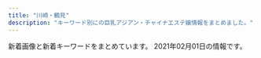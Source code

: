 ```yaml
---
title: "川崎・鶴見"
description: "キーワード別にの巨乳アジアン・チャイナエステ嬢情報をまとめました。"
---
```


新着画像と新着キーワードをまとめています。
2021年02月01日の情報です。

<DmmAffiliateIns />
<KeywordTable
  shops={
    [
    {
        "name": "\u6843\u6e90\u90f7",
        "station": "JR\u5ddd\u5d0e\u99c5\u6771\u53e3",
        "keywords": {},
        "url": "http://www.iyasi-massage.com/",
        "img_links": [
            "http://www.iyasi-massage.com/images/staff_one/staff_one_top.jpg",
            "http://www.iyasi-massage.com/images/staff/sta_07.jpg",
            "http://www.iyasi-massage.com/images/home/index_tel.jpg",
            "http://www.iyasi-massage.com/images/staff/sta_03.jpg",
            "http://www.iyasi-massage.com/images/top/top_08.png",
            "http://www.iyasi-massage.com/images/gallery/gallery_401.jpg",
            "http://www.iyasi-massage.com/images/system/syatem_303.jpg",
            "http://www.iyasi-massage.com/images/staff_one/staff_one_07.png",
            "http://www.iyasi-massage.com/images/staff_image/staff_d01.jpg",
            "http://www.iyasi-massage.com/images/system/syatem_302.jpg",
            "http://www.iyasi-massage.com/images/top/top_01.jpg",
            "http://www.iyasi-massage.com/images/home/QR.png",
            "http://www.iyasi-massage.com/images/gallery/gallery_101.jpg",
            "http://www.iyasi-massage.com/images/staff/sta_04.jpg",
            "http://www.iyasi-massage.com/images/home/top_qp.jpg",
            "http://www.iyasi-massage.com/images/staff/sta_0z8.jpg",
            "http://www.iyasi-massage.com/images/home/index_04.jpg",
            "http://www.iyasi-massage.com/images/staff_image/staff_d06.jpg",
            "http://www.iyasi-massage.com/images/gallery/gallery_104.jpg",
            "http://www.iyasi-massage.com/images/staff/sta_021.jpg",
            "http://www.iyasi-massage.com/images/gallery/gallery_01.jpg",
            "http://www.iyasi-massage.com/images/staff/sta_023.jpg",
            "http://www.iyasi-massage.com/images/gallery/gallery_103.jpg",
            "http://www.iyasi-massage.com/images/top/top_02.jpg",
            "http://www.iyasi-massage.com/images/staff/sta_0z6.jpg",
            "http://www.iyasi-massage.com/images/staff/sta_0z12.jpg",
            "http://www.iyasi-massage.com/images/staff_image/staff_d05.jpg",
            "http://www.iyasi-massage.com/images/home/index_page_top.jpg",
            "http://www.iyasi-massage.com/images/staff/staff_top.jpg",
            "http://www.iyasi-massage.com/images/staff_image/staff_d02.jpg",
            "http://www.iyasi-massage.com/images/staff_one/staff_one_01.jpg",
            "http://www.iyasi-massage.com/images/staff_image/staff_d03.jpg",
            "http://www.iyasi-massage.com/images/staff/sta_0z2.jpg",
            "http://www.iyasi-massage.com/images/staff/sta_0z9.jpg",
            "http://www.iyasi-massage.com/images/staff_one/staff_one_03.jpg",
            "http://www.iyasi-massage.com/images/staff_one/staff_one_08.png",
            "http://www.iyasi-massage.com/images/staff/sta_010.jpg",
            "http://www.iyasi-massage.com/images/staff/sta_08.jpg",
            "http://www.iyasi-massage.com/images/gallery/gallery_102.jpg",
            "http://www.iyasi-massage.com/images/staff/sta_0z10.jpg",
            "http://www.iyasi-massage.com/images/gallery/gallery_top.jpg",
            "http://www.iyasi-massage.com/images/top/top_06.jpg",
            "http://www.iyasi-massage.com/images/gallery/gallery_403.jpg",
            "http://www.iyasi-massage.com/images/staff/sta_01.jpg",
            "http://www.iyasi-massage.com/images/system/syatem_301.jpg",
            "http://www.iyasi-massage.com/images/staff_image/staff_d04.jpg",
            "http://www.iyasi-massage.com/images/gallery/gallery_404.jpg",
            "http://www.iyasi-massage.com/images/top/top_05.jpg",
            "http://www.iyasi-massage.com/images/staff_one/staff_one_05.jpg",
            "http://www.iyasi-massage.com/images/staff_one/staff_one_02.jpg",
            "http://www.iyasi-massage.com/images/staff_one/staff_one_04.jpg",
            "http://www.iyasi-massage.com/images/top/top_03.jpg",
            "http://www.iyasi-massage.com/images/home/index_qup.jpg",
            "http://www.iyasi-massage.com/images/top/top_04.jpg",
            "http://www.iyasi-massage.com/images/gallery/gallery_402.jpg",
            "http://www.iyasi-massage.com/images/staff/sta_06.jpg",
            "http://www.iyasi-massage.com/images/home/index_03.jpg"
        ]
    },
    {
        "url": "https://www.pal-spa.com/",
        "keywords": {
            "100": 1,
            "G": 13,
            "\u30bb\u30af\u30b7\u30fc": 8,
            "\u30c0\u30a4\u30ca\u30de\u30a4\u30c8": 1
        },
        "img_links": [
            "https://www.pal-spa.com/img/girl/list/slist24940766e3a46af57756429b6407dea11e.jpg",
            "https://www.pal-spa.com/img/blog/palspa_blog_20191201_yui2.jpg",
            "https://www.pal-spa.com/img/blog/palspa_blog_20191201_aica7.jpg",
            "https://www.pal-spa.com/img/girl/main/smain411179e3d7fbd9c1dd52f6aa2a671ce0bd.jpg",
            "https://www.pal-spa.com/img/blog/palspa_blog_20200113_miyuki4.jpg",
            "https://www.pal-spa.com/img/girl/main/smain211a4782a043e7ca29f58aba8d6552a2d6e.jpg",
            "https://www.pal-spa.com/img/blog/palspa_blog_20191204_erica6.jpg",
            "https://www.pal-spa.com/img/blog/postimage20200805131611.jpg",
            "https://www.pal-spa.com/img/material/massage_siatu2.jpg",
            "https://www.pal-spa.com/img/girl/main/smain339afba4e500f33ea543f800c8238c1f49.jpg",
            "https://www.pal-spa.com/img/girl/list/sface9b20525be57ec14c2cab254b7f38bd4df.jpg",
            "https://www.pal-spa.com/img/blog/palspa_blog_20200113_miyuki1.jpg",
            "https://www.pal-spa.com/img/girl/list/slist29b91c9bcc8e157811f43836e0e81c7a7e.jpg",
            "https://www.pal-spa.com/img/blog/palspa_blog_20191201_kiki1.jpg",
            "https://www.pal-spa.com/img/blog/palspa_blog_20200113_miyuki3.jpg",
            "https://www.pal-spa.com/img/girl/main/smain2934975d1e88a92635112090a18fddfe496.jpg",
            "https://www.pal-spa.com/img/girl/main/smain213a4782a043e7ca29f58aba8d6552a2d6e.jpg",
            "https://www.pal-spa.com/img/blog/palspa_blog_20191201_aica5.jpg",
            "https://www.pal-spa.com/img/girl/main/smain313cf1a94bbeb47fd61d9c8a0ac5715f220.jpg",
            "https://www.pal-spa.com/img/blog/palspa_blog_20200113_miyuki7.jpg",
            "https://www.pal-spa.com/img/blog/palspa_blog_20210120_haruka3.jpg",
            "https://www.pal-spa.com/img/blog/palspa_blog_20191204_izumi2.jpg",
            "https://www.pal-spa.com/img/girl/main/smain341fb1e5b054a6796aafb6d24f36ac90950.jpg",
            "https://www.pal-spa.com/img/girl/list/slist34fb1e5b054a6796aafb6d24f36ac90950.jpg",
            "https://www.pal-spa.com/img/girl/list/slist2803b6e28547718e5f6d36e0d1c631fbcd.jpg",
            "https://www.pal-spa.com/img/girl/pickup/pickup20200822150116.jpg",
            "https://www.pal-spa.com/img/girl/main/smain284aa054b0383cc218664f07c55c4e1d3f0.jpg",
            "https://www.pal-spa.com/img/girl/list/sface41179e3d7fbd9c1dd52f6aa2a671ce0bd.jpg",
            "https://www.pal-spa.com/img/girl/main/smain215a4782a043e7ca29f58aba8d6552a2d6e.jpg",
            "https://www.pal-spa.com/img/blog/palspa_blog_20200803_ai5.jpg",
            "https://www.pal-spa.com/img/material/massage_siatu1.jpg",
            "https://www.pal-spa.com/img/girl/pickup/pickup20200104064211.jpg",
            "https://www.pal-spa.com/img/blog/postimage20210128110639.jpg",
            "https://www.pal-spa.com/img/blog/palspa_blog_20210120_haruka4.jpg",
            "https://www.pal-spa.com/img/girl/list/sface32552450a07c5e6fcf616569ce56276f28.jpg",
            "https://www.pal-spa.com/img/girl/main/smain821caefc8aa890323cc659f5abf9da1937.jpg",
            "https://www.pal-spa.com/img/blog/eyecatch_20200803.jpg",
            "https://www.pal-spa.com/img/material/image_auth.png",
            "https://www.pal-spa.com/img/blog/palspa_blog_20191201_yui4.jpg",
            "https://www.pal-spa.com/img/girl/main/smain321552450a07c5e6fcf616569ce56276f28.jpg",
            "https://www.pal-spa.com/img/blog/palspa_blog_20191201_yui6.jpg",
            "https://www.pal-spa.com/img/blog/palspa_blog_20191201_aica4.jpg",
            "https://www.pal-spa.com/img/girl/main/smain32244cc176e6519c5cfcaa30cdb6b3d4ae6.jpg",
            "https://www.pal-spa.com/img/girl/main/smain295c66d8a8ea77ad563b7a5d4d245be38c5.jpg",
            "https://www.pal-spa.com/img/girl/list/slist3aa1148d56856a2cfde4a3dfdd8d1c5ed.jpg",
            "https://www.pal-spa.com/img/blog/postimage20191201162035.jpg",
            "https://www.pal-spa.com/img/girl/main/smain32444cc176e6519c5cfcaa30cdb6b3d4ae6.jpg",
            "https://www.pal-spa.com/img/girl/list/sface3c2ba25b14b61f54befa1ec672e487350.jpg",
            "https://www.pal-spa.com/img/girl/main/smain92489e4bc2f68cb6c1df5f2c0780e53ef2.jpg",
            "https://www.pal-spa.com/img/blog/palspa_blog_20210120_haruka1.jpg",
            "https://www.pal-spa.com/img/girl/list/slist21c8c7f499c3f4da854e401c53978a3677.jpg",
            "https://www.pal-spa.com/img/girl/list/swest81caefc8aa890323cc659f5abf9da1937.jpg",
            "https://www.pal-spa.com/img/blog/palspa_blog_20191201_aica6.jpg",
            "https://www.pal-spa.com/img/girl/list/sface2815022380c60cdc7043c4ec074cee02f5.jpg",
            "https://www.pal-spa.com/img/blog/palspa_blog_20191204_izumi6.jpg",
            "https://www.pal-spa.com/img/girl/list/slist256b08026e0fe59c124751f4ba2dce9484.jpg",
            "https://www.pal-spa.com/img/blog/palspa_blog_20191204_erica4.jpg",
            "https://www.pal-spa.com/img/girl/list/swest34fb1e5b054a6796aafb6d24f36ac90950.jpg",
            "https://www.pal-spa.com/img/girl/main/smain255b45d339d6509c6b7779e499e2a9b6ba6.jpg",
            "https://www.pal-spa.com/img/girl/main/smain241254584407bed049e349a41c5443a4345.jpg",
            "https://www.pal-spa.com/img/blog/palspa_blog_20200316_aya6.jpg",
            "https://www.pal-spa.com/img/girl/main/smain29126f46703ae5614cc6531d2d744ef64cb.jpg",
            "https://www.pal-spa.com/img/girl/main/smain3448922ce8484534d2b75a91ab7a300e6de.jpg",
            "https://www.pal-spa.com/img/girl/main/smain283aa054b0383cc218664f07c55c4e1d3f0.jpg",
            "https://www.pal-spa.com/img/girl/main/smain2944975d1e88a92635112090a18fddfe496.jpg",
            "https://www.pal-spa.com/img/blog/palspa_blog_20200113_miyuki8.jpg",
            "https://www.pal-spa.com/img/blog/palspa_blog_20200803_ai9.jpg",
            "https://www.pal-spa.com/img/blog/palspa_blog_20200316_aya3.jpg",
            "https://www.pal-spa.com/img/girl/pickup/pickup20200822001327.jpg",
            "https://www.pal-spa.com/img/blog/palspa_blog_20191204_erica1.jpg",
            "https://www.pal-spa.com/img/blog/palspa_blog_20191204_izumi3.jpg",
            "https://www.pal-spa.com/img/blog/palspa_blog_20200316_aya8.jpg",
            "https://www.pal-spa.com/img/blog/postimage20191201161433.jpg",
            "https://www.pal-spa.com/img/girl/main/smain2322be10adc295a0fc3adfdb5b77838c4a7.jpg",
            "https://www.pal-spa.com/img/blog/palspa_blog_20191201_kiki7.jpg",
            "https://www.pal-spa.com/img/blog/palspa_blog_20191201_yui7.jpg",
            "https://www.pal-spa.com/img/girl/list/swest41179e3d7fbd9c1dd52f6aa2a671ce0bd.jpg",
            "https://www.pal-spa.com/img/girl/main/smain212a4782a043e7ca29f58aba8d6552a2d6e.jpg",
            "https://www.pal-spa.com/img/blog/postimage20191201160850.jpg",
            "https://www.pal-spa.com/img/blog/palspa_blog_20191201_kiki4.jpg",
            "https://www.pal-spa.com/img/blog/palspa_blog_20200113_miyuki6.jpg",
            "https://www.pal-spa.com/img/girl/main/smain31aa1148d56856a2cfde4a3dfdd8d1c5ed.jpg",
            "https://www.pal-spa.com/img/girl/main/smain349afba4e500f33ea543f800c8238c1f49.jpg",
            "https://www.pal-spa.com/img/girl/main/smain3458922ce8484534d2b75a91ab7a300e6de.jpg",
            "https://www.pal-spa.com/img/blog/palspa_blog_20200316_aya4.jpg",
            "https://www.pal-spa.com/img/blog/postimage20190823184018.jpg",
            "https://www.pal-spa.com/img/girl/main/smain831caefc8aa890323cc659f5abf9da1937.jpg",
            "https://www.pal-spa.com/img/girl/pickup/pickup20210120104719.jpg",
            "https://www.pal-spa.com/img/blog/palspa_blog_20200803_ai7.jpg",
            "https://www.pal-spa.com/img/girl/main/smain242efb09e433a238cc9c94272805945bf96.jpg",
            "https://www.pal-spa.com/img/blog/palspa_blog_20191201_yui3.jpg",
            "https://www.pal-spa.com/img/girl/main/smain94ef1bf25458f90407a4281129029fee02.jpg",
            "https://www.pal-spa.com/img/blog/palspa_blog_20191201_yui5.jpg",
            "https://www.pal-spa.com/img/blog/palspa_blog_20191201_kiki5.jpg",
            "https://www.pal-spa.com/img/girl/main/smain28209dcea86d45d39c34084233d3f05abd3.jpg",
            "https://www.pal-spa.com/img/blog/palspa_blog_20191201_kiki2.jpg",
            "https://www.pal-spa.com/img/girl/main/smain424a6d03832c91a865b6562a3dc842e51a.jpg",
            "https://www.pal-spa.com/img/blog/palspa_blog_20200316_aya11.jpg",
            "https://www.pal-spa.com/img/girl/main/smain34264ec295988800531cb0f78cdcfbcb9cf.jpg",
            "https://www.pal-spa.com/img/girl/main/smain2332be10adc295a0fc3adfdb5b77838c4a7.jpg",
            "https://www.pal-spa.com/img/girl/main/smain281fd9bc58195da2c4f8c318534044e362e.jpg",
            "https://www.pal-spa.com/img/blog/postimage20200112225143.jpg",
            "https://www.pal-spa.com/img/girl/list/sface31f19f00dae05be97f6dce6cb5dbe8eec8.jpg",
            "https://www.pal-spa.com/img/blog/postimage20191205024522.jpg",
            "https://www.pal-spa.com/img/girl/list/slist82771fec40d02127b42e7e4941a97d5e8.jpg",
            "https://www.pal-spa.com/img/blog/palspa_blog_20200803_ai8.jpg",
            "https://www.pal-spa.com/img/girl/list/slist2384c844601b0fd2f7aabfe4a5a12163b7.jpg",
            "https://www.pal-spa.com/img/girl/main/smain91489e4bc2f68cb6c1df5f2c0780e53ef2.jpg",
            "https://www.pal-spa.com/img/girl/list/swest31f19f00dae05be97f6dce6cb5dbe8eec8.jpg",
            "https://www.pal-spa.com/img/girl/main/smain2924975d1e88a92635112090a18fddfe496.jpg",
            "https://www.pal-spa.com/img/camp/camp_20210201.jpg",
            "https://www.pal-spa.com/img/camp/camp_20210101min75.jpg",
            "https://www.pal-spa.com/img/girl/main/smain311813891f0a4f13a5dcec2552f803dff41.jpg",
            "https://www.pal-spa.com/img/girl/main/smain43f417400ac5884575399559541bcf4c17.jpg",
            "https://www.pal-spa.com/img/blog/postimage20200316071533.jpg",
            "https://www.pal-spa.com/img/blog/palspa_blog_20210120_haruka5.jpg",
            "https://www.pal-spa.com/img/girl/main/smain253b45d339d6509c6b7779e499e2a9b6ba6.jpg",
            "https://www.pal-spa.com/img/blog/palspa_blog_20191204_erica5.jpg",
            "https://www.pal-spa.com/img/girl/list/swest21a4782a043e7ca29f58aba8d6552a2d6e.jpg",
            "https://www.pal-spa.com/img/girl/list/sface21a4782a043e7ca29f58aba8d6552a2d6e.jpg",
            "https://www.pal-spa.com/img/girl/main/smain2352be10adc295a0fc3adfdb5b77838c4a7.jpg",
            "https://www.pal-spa.com/img/blog/palspa_blog_20191204_izumi5.jpg",
            "https://www.pal-spa.com/img/girl/main/smain314f04254ecea9c57f49748c46b01a7664c.jpg",
            "https://www.pal-spa.com/img/girl/list/swest2934a16061b4519bc353f475021810bbc2.jpg",
            "https://www.pal-spa.com/img/girl/main/smain2342be10adc295a0fc3adfdb5b77838c4a7.jpg",
            "https://www.pal-spa.com/img/blog/palspa_blog_20191204_izumi7.jpg",
            "https://www.pal-spa.com/img/blog/postimage20190615060904.jpg",
            "https://www.pal-spa.com/img/girl/list/swest2815022380c60cdc7043c4ec074cee02f5.jpg",
            "https://www.pal-spa.com/img/girl/main/smain252b45d339d6509c6b7779e499e2a9b6ba6.jpg",
            "https://www.pal-spa.com/img/girl/pickup/pickup20200923134207.jpg",
            "https://www.pal-spa.com/img/blog/palspa_blog_20200113_miyuki5.jpg",
            "https://www.pal-spa.com/img/girl/main/smain95ef1bf25458f90407a4281129029fee02.jpg",
            "https://www.pal-spa.com/img/material/massage_sentai1.jpg",
            "https://www.pal-spa.com/img/blog/palspa_blog_20200803_ai6.jpg",
            "https://www.pal-spa.com/img/girl/list/slist31991bce11ee745ecab812af3ff1cb34c6.jpg",
            "https://www.pal-spa.com/img/girl/list/slist9224bead323710d8ed7f0640125518c54.jpg",
            "https://www.pal-spa.com/img/girl/list/sface232be10adc295a0fc3adfdb5b77838c4a7.jpg",
            "https://www.pal-spa.com/img/girl/list/sface2934a16061b4519bc353f475021810bbc2.jpg",
            "https://www.pal-spa.com/img/girl/main/smain841caefc8aa890323cc659f5abf9da1937.jpg",
            "https://www.pal-spa.com/img/blog/palspa_blog_20191204_izumi1.jpg",
            "https://www.pal-spa.com/img/blog/palspa_blog_20200113_miyuki2.jpg",
            "https://www.pal-spa.com/img/girl/list/swest259a92ee295305fdbc6e4cd5a68dad5216.jpg",
            "https://www.pal-spa.com/img/girl/main/smain254b45d339d6509c6b7779e499e2a9b6ba6.jpg",
            "https://www.pal-spa.com/img/blog/palspa_blog_20200316_aya5.jpg",
            "https://www.pal-spa.com/img/blog/postimage20190909035711.jpg",
            "https://www.pal-spa.com/img/girl/main/smain251b45d339d6509c6b7779e499e2a9b6ba6.jpg",
            "https://www.pal-spa.com/img/girl/main/smain2312be10adc295a0fc3adfdb5b77838c4a7.jpg",
            "https://www.pal-spa.com/img/material/massage_sentai3.jpg",
            "https://www.pal-spa.com/img/blog/postimage20191205024146.jpg",
            "https://www.pal-spa.com/img/blog/palspa_blog_20200803_ai1.jpg",
            "https://www.pal-spa.com/img/blog/palspa_blog_20191204_izumi4.jpg",
            "https://www.pal-spa.com/img/girl/list/swest3c2ba25b14b61f54befa1ec672e487350.jpg",
            "https://www.pal-spa.com/img/girl/main/smain3438922ce8484534d2b75a91ab7a300e6de.jpg",
            "https://www.pal-spa.com/img/blog/palspa_blog_20191201_aica1.jpg",
            "https://www.pal-spa.com/img/blog/palspa_blog_20191201_kiki6.jpg",
            "https://www.pal-spa.com/img/blog/palspa_blog_20191201_aica2.jpg",
            "https://www.pal-spa.com/img/girl/list/sface34fb1e5b054a6796aafb6d24f36ac90950.jpg",
            "https://www.pal-spa.com/img/girl/list/swest24254584407bed049e349a41c5443a4345.jpg",
            "https://www.pal-spa.com/img/blog/palspa_blog_20191201_aica3.jpg",
            "https://www.pal-spa.com/img/girl/list/slist41179e3d7fbd9c1dd52f6aa2a671ce0bd.jpg",
            "https://www.pal-spa.com/img/girl/list/swest232be10adc295a0fc3adfdb5b77838c4a7.jpg",
            "https://www.pal-spa.com/img/girl/main/smain851caefc8aa890323cc659f5abf9da1937.jpg",
            "https://www.pal-spa.com/img/girl/list/slist341bac97b65d4f7b4ec774734a6553b2a8.jpg",
            "https://www.pal-spa.com/img/girl/list/slist32552450a07c5e6fcf616569ce56276f28.jpg",
            "https://www.pal-spa.com/img/material/massage_sentai2.jpg",
            "https://www.pal-spa.com/img/blog/palspa_blog_20191204_erica7.jpg",
            "https://www.pal-spa.com/img/girl/main/smain44b39a706bac6618b1571f7fdf4631427d.jpg",
            "https://www.pal-spa.com/img/girl/list/sface259a92ee295305fdbc6e4cd5a68dad5216.jpg",
            "https://www.pal-spa.com/img/blog/palspa_blog_20200803_ai3.jpg",
            "https://www.pal-spa.com/img/blog/palspa_blog_20200316_aya7.jpg",
            "https://www.pal-spa.com/img/material/massage_siatu3.jpg",
            "https://www.pal-spa.com/img/blog/palspa_blog_20200316_aya1.jpg",
            "https://www.pal-spa.com/img/blog/palspa_blog_20200316_aya9.jpg",
            "https://www.pal-spa.com/img/girl/main/smain285aa054b0383cc218664f07c55c4e1d3f0.jpg",
            "https://www.pal-spa.com/img/blog/palspa_blog_20200803_ai4.jpg",
            "https://www.pal-spa.com/img/girl/list/swest95fea8ce189d2417d922eb9079627b3ac.jpg",
            "https://www.pal-spa.com/img/girl/main/smain32544cc176e6519c5cfcaa30cdb6b3d4ae6.jpg",
            "https://www.pal-spa.com/img/blog/palspa_blog_20200316_aya2.jpg",
            "https://www.pal-spa.com/img/blog/palspa_blog_20200316_aya10.jpg",
            "https://www.pal-spa.com/img/girl/main/smain32aa1148d56856a2cfde4a3dfdd8d1c5ed.jpg",
            "https://www.pal-spa.com/img/blog/postimage20191201160113.jpg",
            "https://www.pal-spa.com/img/girl/main/smain312cf1a94bbeb47fd61d9c8a0ac5715f220.jpg",
            "https://www.pal-spa.com/img/girl/main/smain93489e4bc2f68cb6c1df5f2c0780e53ef2.jpg",
            "https://www.pal-spa.com/img/blog/palspa_blog_20210120_haruka6.jpg",
            "https://www.pal-spa.com/img/girl/list/sface8aaf0584954cf78c6fa0e4d5235d359c9.jpg",
            "https://www.pal-spa.com/img/girl/pickup/pickup20200730025343.jpg",
            "https://www.pal-spa.com/img/blog/palspa_blog_20200803_ai2.jpg",
            "https://www.pal-spa.com/img/girl/list/swest32552450a07c5e6fcf616569ce56276f28.jpg",
            "https://www.pal-spa.com/img/blog/palspa_blog_20191204_erica3.jpg",
            "https://www.pal-spa.com/img/girl/main/smain81aaf0584954cf78c6fa0e4d5235d359c9.jpg",
            "https://www.pal-spa.com/img/girl/main/smain214a4782a043e7ca29f58aba8d6552a2d6e.jpg",
            "https://www.pal-spa.com/img/blog/palspa_blog_20191201_yui1.jpg",
            "https://www.pal-spa.com/img/girl/main/smain32344cc176e6519c5cfcaa30cdb6b3d4ae6.jpg",
            "https://www.pal-spa.com/img/girl/main/smain315f04254ecea9c57f49748c46b01a7664c.jpg",
            "https://www.pal-spa.com/img/blog/palspa_blog_20191204_erica2.jpg",
            "https://www.pal-spa.com/img/girl/list/sface24254584407bed049e349a41c5443a4345.jpg",
            "https://www.pal-spa.com/img/blog/palspa_blog_20191201_kiki3.jpg"
        ],
        "name": "Men\u2019s Pal Spa\u30fb\u30e1\u30f3\u30ba\u30d1\u30eb\u30b9\u30d1",
        "station": "JR\u9db4\u898b\u99c5\u6771\u53e3"
    },
    {
        "keywords": {
            "\u80f8": 1,
            "88": 1,
            "92": 1,
            "90": 1,
            "89": 4
        },
        "station": "JR\u5ddd\u5d0e\u99c5\u6771\u53e3",
        "name": "LUCKY",
        "img_links": [
            "http://lucky.esnavi.work/int1.png",
            "http://lucky.esnavi.work/2/uploadimg/1609856021.jpeg",
            "http://lucky.esnavi.work/2/uploadimg/1609855626.jpeg",
            "http://lucky.esnavi.work/2/uploadimg/1609855512.jpeg",
            "http://lucky.esnavi.work/sys1.jpg",
            "http://lucky.esnavi.work/sys2.jpg",
            "http://lucky.esnavi.work/2/uploadimg/1609854808.jpeg",
            "http://lucky.esnavi.work/s1.png",
            "http://lucky.esnavi.work/2/uploadimg/1609854972.jpeg",
            "http://lucky.esnavi.work/2/uploadimg/1609855429.jpeg",
            "http://lucky.esnavi.work/m.jpg",
            "http://lucky.esnavi.work/head.jpg",
            "http://lucky.esnavi.work/news.jpg",
            "http://lucky.esnavi.work/staff_t.jpg",
            "http://lucky.esnavi.work/2/uploadimg/1609855912.jpeg"
        ],
        "url": "http://lucky.esnavi.work/"
    },
    {
        "name": "\u7652\u5065\u697d",
        "img_links": [
            "http://es-china.info/images/s_news.png",
            "http://es-china.info/staff/ran2.jpg",
            "http://es-china.info/staff/risa2.jpg",
            "http://es-china.info/images/s_zysx.png",
            "http://es-china.info/images/s_pickup.png",
            "http://es-china.info/images/room3.jpg",
            "http://es-china.info/staff/sasa2.jpg",
            "http://es-china.info/images/room1.jpg",
            "http://es-china.info/staff/emi2.jpg",
            "http://es-china.info/staff/ran1.jpg",
            "http://es-china.info/images/s_ranking.png",
            "http://es-china.info/images/mobile.jpg",
            "http://es-china.info/staff/sayuri3.jpg",
            "http://es-china.info/staff/sayuri1.jpg",
            "http://es-china.info/staff/mimi2.jpg",
            "http://es-china.info/images/s_staff.png",
            "http://es-china.info/images/room4.jpg",
            "http://es-china.info/images/r3.jpg",
            "http://es-china.info/staff/mimi1.jpg",
            "http://es-china.info/images/line.png",
            "http://es-china.info/images/s_newface.png",
            "http://es-china.info/images/room2.jpg",
            "http://es-china.info/staff/sasa1.jpg",
            "http://es-china.info/images/no1.png",
            "http://es-china.info/staff/emi1.jpg",
            "http://es-china.info/staff/sayuri2.jpg",
            "http://es-china.info/staff/risa1.jpg"
        ],
        "keywords": {
            "C": 13
        },
        "station": "JR\u5ddd\u5d0e\u99c5\u6771\u53e3",
        "url": "http://es-china.info/"
    },
    {
        "name": "\u4eba\u9b5a\u306e\u604b",
        "keywords": {
            "C": 161,
            "87": 110,
            "83": 66,
            "82": 22,
            "85": 154,
            "D": 308,
            "86": 110,
            "E": 22
        },
        "url": "http://genkimori.ests.jp/",
        "img_links": [
            "http://genkimori.ests.jp/photos/sites/53/2020/11/2020110803050660.jpg",
            "http://genkimori.ests.jp/photos/sites/53/2020/10/2020101406394269.jpg",
            "http://genkimori.ests.jp/photos/sites/53/2020/10/2020101305274788.jpg",
            "http://genkimori.ests.jp/images/r02.jpg",
            "http://genkimori.ests.jp/photos/sites/53/2019/09/2019091905013899.jpg",
            "http://genkimori.ests.jp/photos/sites/53/2020/10/2020100606390249.jpg",
            "http://genkimori.ests.jp/photos/sites/53/2020/08/2020081404295888.jpg",
            "http://genkimori.ests.jp/images/infor.png",
            "http://genkimori.ests.jp/photos/sites/53/2020/08/2020080407354625.jpg",
            "http://genkimori.ests.jp/photos/sites/53/2020/07/2020072602181030.jpg",
            "http://genkimori.ests.jp/photos/sites/53/2019/11/2019111506411882.jpg",
            "http://genkimori.ests.jp/photos/sites/53/2019/07/2019070103055338.jpg",
            "http://genkimori.ests.jp/link/esthelove88-31.jpg",
            "http://genkimori.ests.jp/photos/sites/53/2020/08/2020080607415210.jpg",
            "http://genkimori.ests.jp/images/tit-new.png",
            "http://genkimori.ests.jp/images/r04.jpg",
            "http://genkimori.ests.jp/photos/sites/53/2021/01/2021012503312348.jpg",
            "http://genkimori.ests.jp/link/walker88.jpg",
            "http://genkimori.ests.jp/link/e0016.jpg",
            "http://genkimori.ests.jp/photos/sites/53/2020/09/2020091104500682.jpg",
            "http://genkimori.ests.jp/photos/sites/53/2019/10/2019103109203158.jpg",
            "http://genkimori.ests.jp/images/mobile.png",
            "http://genkimori.ests.jp/photos/sites/53/2020/08/2020080103084914.jpg",
            "http://genkimori.ests.jp/images/tite-staff.png",
            "http://genkimori.ests.jp/images/r03.jpg",
            "http://genkimori.ests.jp/images/r01.jpg",
            "http://genkimori.ests.jp/images/top.png",
            "http://genkimori.ests.jp/photos/sites/53/2020/10/2020101305274630.jpg",
            "http://genkimori.ests.jp/photos/sites/53/2020/09/2020092806215050.jpg",
            "http://genkimori.ests.jp/link/8831.jpg",
            "http://genkimori.ests.jp/images/tit-infor.png",
            "http://genkimori.ests.jp/photos/sites/53/2020/02/2020020409105330.jpg",
            "http://genkimori.ests.jp/images/tit-gat.png",
            "http://genkimori.ests.jp/photos/sites/53/2020/08/202008290414582.jpg",
            "http://genkimori.ests.jp/photos/sites/53/2020/08/2020082904145169.jpg",
            "http://genkimori.ests.jp/photos/sites/53/2020/11/2020110203413991.jpg",
            "http://genkimori.ests.jp/photos/sites/53/2020/07/2020072602180924.jpg",
            "http://genkimori.ests.jp/images/tit-pick.png",
            "http://genkimori.ests.jp/photos/sites/53/2020/08/2020080202511846.jpg",
            "http://genkimori.ests.jp/photos/sites/53/2020/11/2020110203413312.jpg",
            "http://menlog.net/link/menlog8831.jpg",
            "http://genkimori.ests.jp/link/massage-de_88_31.jpg",
            "http://genkimori.ests.jp/link/88x31b.jpg",
            "http://genkimori.ests.jp/photos/sites/53/2019/10/2019102105454876.jpg",
            "http://genkimori.ests.jp/photos/sites/53/2019/12/2019120607382674.jpg"
        ],
        "station": "JR\u9db4\u898b\u99c5\u6771\u53e3"
    },
    {
        "station": "\u4eac\u6025\u9db4\u898b\u99c5\u6771\u53e3",
        "img_links": [
            "http://tsurumi-est.xyz/images/top.jpg",
            "http://momipara.jp/img/link/momi88.jpg",
            "http://tsurumi-est.xyz/images/s_staff.png",
            "http://tsurumi-est.xyz/images/g5.jpg",
            "http://tsurumi-est.xyz/images/g3.jpg",
            "http://tsurumi-est.xyz/images/flash.jpg",
            "http://tsurumi-est.xyz/g1.jpg",
            "http://tsurumi-est.xyz/images/g2.jpg",
            "http://tsurumi-est.xyz/images/s_staff1.png",
            "http://tsurumi-est.xyz/g3.jpg",
            "http://cdn.dino-es.com/images/logo/88x31NewDinoEs.png",
            "http://tsurumi-est.xyz/images/g1.jpg",
            "http://tsurumi-est.xyz/images/int2.jpg",
            "http://tsurumi-est.xyz/images/int1.jpg",
            "http://tsurumi-est.xyz/g2.jpg",
            "http://tsurumi-est.xyz/images/g0.jpg",
            "http://tsurumi-est.xyz/images/mens-esthe1.png",
            "http://tsurumi-est.xyz/images/flash2.jpg",
            "http://tsurumi-est.xyz/images/mobile.png",
            "http://tsurumi-est.xyz/g0.jpg"
        ],
        "url": "http://tsurumi-est.xyz/",
        "keywords": {
            "D": 4,
            "E": 2,
            "C": 16
        },
        "name": "Smile"
    },
    {
        "img_links": [
            "http://esthe-heal.com/staff/aya/01.jpg",
            "http://esthe-heal.com/staff/rui/01mb.jpg",
            "http://esthe-heal.com/img/ttl_recbnr.png",
            "http://esthe-heal.com/staff/aya/01mb.jpg",
            "http://esthe-heal.com/staff/yuyu/01.jpg",
            "http://esthe-heal.com/staff/sayuri/01.jpg",
            "http://esthe-heal.com/staff/miho/01mb.jpg",
            "http://esthe-heal.com/staff/miho/01.jpg",
            "http://esthe-heal.com/img/link/koko_234x60.png",
            "http://esthe-heal.com/img/att.jpg",
            "http://esthe-heal.com/staff/momo/01.jpg",
            "http://esthe-heal.com/staff/kana/01mb.jpg",
            "http://esthe-heal.com/img/ttl_mobile.png",
            "http://esthe-heal.com/staff/kana/01.jpg",
            "http://esthe-heal.com/staff/yuki/01.jpg",
            "http://esthe-heal.com/staff/sakura/01mb.jpg",
            "http://esthe-heal.com/staff/haruna/01.jpg",
            "http://esthe-heal.com/staff/yuki/01mb.jpg",
            "http://esthe-heal.com/staff/rubi/01.jpg",
            "http://esthe-heal.com/staff/sizuka/01mb.jpg",
            "http://esthe-heal.com/staff/sizuka/01.jpg",
            "http://esthe-heal.com/staff/kaori/01mb.jpg",
            "http://esthe-heal.com/staff/yuyu/01mb.jpg",
            "http://esthe-heal.com/img/ttl_staff.png",
            "http://esthe-heal.com/i/files/homeimg.jpg",
            "http://esthe-heal.com/staff/mimi/01.jpg",
            "http://esthe-heal.com/img/ttl_pickup.png",
            "http://esthe-heal.com/staff/rui/01.jpg",
            "http://esthe-heal.com/staff/kaori/01.jpg",
            "http://esthe-heal.com/staff/sayuri/01mb.jpg",
            "http://esthe-heal.com/staff/rubi/01mb.jpg",
            "http://esthe-heal.com/staff/haruna/01mb.jpg",
            "http://esthe-heal.com/staff/sakura/01.jpg",
            "http://esthe-heal.com/img/ttl_wnew.png",
            "http://esthe-heal.com/staff/momo/01mb.jpg",
            "http://esthe-heal.com/staff/mimi/01mb.jpg",
            "http://esthe-heal.com/pic/head.jpg"
        ],
        "keywords": {
            "C": 23
        },
        "url": "http://esthe-heal.com/",
        "station": "JR\u9db4\u898b\u99c5\u6771\u53e3",
        "name": "Yulala"
    },
    {
        "keywords": {
            "G": 2,
            "\u80f8": 1,
            "\u30bb\u30af\u30b7\u30fc": 2
        },
        "url": "http://www.fukuen.in/",
        "name": "\u798f\u7e01\u30fbFUKUEN",
        "img_links": [
            "http://www.fukuen.in/img/girl/pickup/pickup20200705191159.jpg",
            "http://www.fukuen.in/img/girl/extra/yuki_20200912_1.jpg",
            "http://www.fukuen.in/img/girl/list/slist5751a73c1d67d106b755f2a10f214b1fb.jpg",
            "http://www.fukuen.in/img/girl/extra/ai_20200914_4.jpg",
            "http://www.fukuen.in/img/material/arrow_prev.png",
            "http://www.fukuen.in/img/material/sentai4.jpg",
            "http://www.fukuen.in/img/girl/extra/risa_20200923_2.jpg",
            "http://www.fukuen.in/img/material/sentai2.jpg",
            "http://www.fukuen.in/img/material/oil3.jpg",
            "http://www.fukuen.in/img/girl/extra/hotaru200809_2min75.jpg",
            "http://www.fukuen.in/img/girl/main/smain123f3ae0063654627ed21fdac7f7f732cb0.jpg",
            "http://www.fukuen.in/img/girl/main/smain114a604c7246ee7ef21ea1371bf0f8ae541.jpg",
            "http://www.fukuen.in/img/girl/main/smain21a5f5188f9c41ddb221fc0bead2a8556b.jpg",
            "http://www.fukuen.in/img/material/shiatsu5rev1.jpg",
            "http://www.fukuen.in/img/girl/list/swest96d9c126d47d500beae8ef28f29eb366a.jpg",
            "http://www.fukuen.in/img/girl/extra/yuki_20200912_5.jpg",
            "http://www.fukuen.in/img/girl/main/smain82429f69a5e0facf26b5c596ab5374c79a.jpg",
            "http://www.fukuen.in/img/material/sentai1.jpg",
            "http://www.fukuen.in/img/girl/main/smain23a5f5188f9c41ddb221fc0bead2a8556b.jpg",
            "http://www.fukuen.in/img/girl/main/smain113a604c7246ee7ef21ea1371bf0f8ae541.jpg",
            "http://www.fukuen.in/img/material/sentai6rev1.jpg",
            "http://www.fukuen.in/img/girl/extra/hotaru200809_3min75.jpg",
            "http://www.fukuen.in/img/girl/extra/ai_20200914_2.jpg",
            "http://www.fukuen.in/img/girl/extra/yuki_20200912_2.jpg",
            "http://www.fukuen.in/img/material/oil5.jpg",
            "http://www.fukuen.in/img/girl/main/smain721ab20435a050b6117e25de016c851a5e.jpg",
            "http://www.fukuen.in/img/girl/extra/yuki_20200912_3.jpg",
            "http://www.fukuen.in/img/girl/list/slist48970948df1b5f673ddccf8bdc1c27ca3.jpg",
            "http://www.fukuen.in/img/girl/main/smain513f8bf8e4517330b71f7b182328a05400.jpg",
            "http://www.fukuen.in/img/material/shiatsu2.jpg",
            "http://www.fukuen.in/img/girl/extra/risa_20200923_1.jpg",
            "http://www.fukuen.in/img/girl/list/swest11a00cec64c1902f8f81d6458bd81ecc3.jpg",
            "http://www.fukuen.in/img/girl/list/slist7a7cd4a2a61a08aea05c874262bd2983c.jpg",
            "http://www.fukuen.in/img/girl/main/smain41f486b583999cfcec7913d7843c608159.jpg",
            "http://www.fukuen.in/img/girl/extra/yuki_20200912_4.jpg",
            "http://www.fukuen.in/img/material/oil6.jpg",
            "http://www.fukuen.in/img/girl/main/smain12372fb92a183b52eed6697b1dc18d650f.jpg",
            "http://www.fukuen.in/img/material/akasuri4.jpg",
            "http://www.fukuen.in/img/material/akasuri1.jpg",
            "http://www.fukuen.in/img/material/akasuri2rev1.jpg",
            "http://www.fukuen.in/img/material/sentai3.jpg",
            "http://www.fukuen.in/img/girl/list/slist126deb548c2a3ab378099293db5afcc041.jpg",
            "http://www.fukuen.in/img/material/image_auth.png",
            "http://www.fukuen.in/img/material/shiatsu4rev1.jpg",
            "http://www.fukuen.in/img/girl/list/slist1154c6465b3e80f1950af663ae9de86840.jpg",
            "http://www.fukuen.in/img/material/oil2.jpg",
            "http://www.fukuen.in/img/girl/list/swest1154c6465b3e80f1950af663ae9de86840.jpg",
            "http://www.fukuen.in/img/material/shiatsu1.jpg",
            "http://www.fukuen.in/img/girl/main/smain11154c6465b3e80f1950af663ae9de86840.jpg",
            "http://www.fukuen.in/img/girl/extra/ai_20200914_3.jpg",
            "http://www.fukuen.in/img/girl/main/smain22a5f5188f9c41ddb221fc0bead2a8556b.jpg",
            "http://www.fukuen.in/img/girl/list/swest72b8648aae56da25b7c7573dc007cc2de.jpg",
            "http://www.fukuen.in/img/material/shiatsu6.jpg",
            "http://www.fukuen.in/img/girl/main/smain52fb1c032274e28d599eed619e1bedc3e4.jpg",
            "http://www.fukuen.in/img/girl/list/slist96d9c126d47d500beae8ef28f29eb366a.jpg",
            "http://www.fukuen.in/img/girl/list/slist11a00cec64c1902f8f81d6458bd81ecc3.jpg",
            "http://www.fukuen.in/img/material/front.jpg",
            "http://www.fukuen.in/img/girl/list/swest5751a73c1d67d106b755f2a10f214b1fb.jpg",
            "http://www.fukuen.in/img/material/akasuri3.jpg",
            "http://www.fukuen.in/img/girl/main/smain941ecbbcf1db74ffedbe8ce80b5bdc33f8.jpg",
            "http://www.fukuen.in/img/girl/main/smain81429f69a5e0facf26b5c596ab5374c79a.jpg",
            "http://www.fukuen.in/img/girl/main/smain115a604c7246ee7ef21ea1371bf0f8ae541.jpg",
            "http://www.fukuen.in/img/girl/main/smain435ef08e32ca6d2936eee599647ef1be42.jpg",
            "http://www.fukuen.in/img/girl/main/smain736910286ab0a44682bfc6f093f287b998.jpg",
            "http://www.fukuen.in/img/girl/main/smain53fb1c032274e28d599eed619e1bedc3e4.jpg",
            "http://www.fukuen.in/img/girl/extra/hotaru200809_4min75.jpg",
            "http://www.fukuen.in/img/girl/list/slist21d95f10417cbe687c362ac86a6caaf51.jpg",
            "http://www.fukuen.in/img/material/bath.jpg",
            "http://www.fukuen.in/img/girl/main/smain8415e8cbb1c49eb7c8caa026cbfa4e5e53.jpg",
            "http://www.fukuen.in/img/girl/extra/ai_20200914_1.jpg",
            "http://www.fukuen.in/img/girl/pickup/pickup20200705191524.jpg",
            "http://www.fukuen.in/img/girl/main/smain12176c3f8b7d0a2900b5557ad186572c1c5.jpg",
            "http://www.fukuen.in/img/girl/main/smain83429f69a5e0facf26b5c596ab5374c79a.jpg",
            "http://www.fukuen.in/img/material/sentai5rev1.jpg",
            "http://www.fukuen.in/img/material/oil1.jpg",
            "http://www.fukuen.in/img/material/oil4.jpg",
            "http://www.fukuen.in/img/girl/list/swest8fbaefba79306aed7d52f3369481c4f79.jpg",
            "http://www.fukuen.in/img/girl/list/swest25902fb05705d4f4dcd3bb55fc78d46ee.jpg",
            "http://www.fukuen.in/img/camp/20200610_shinki.jpg",
            "http://www.fukuen.in/img/camp/20210201_deluxe.png",
            "http://www.fukuen.in/img/material/shiatsu3.jpg",
            "http://www.fukuen.in/img/girl/extra/risa_20200923_5.jpg",
            "http://www.fukuen.in/img/material/arrow_next.png",
            "http://www.fukuen.in/img/girl/main/smain951ecbbcf1db74ffedbe8ce80b5bdc33f8.jpg",
            "http://www.fukuen.in/img/girl/extra/risa_20200923_3.jpg",
            "http://www.fukuen.in/img/girl/main/smain425ef08e32ca6d2936eee599647ef1be42.jpg",
            "http://www.fukuen.in/img/girl/main/smain12276c3f8b7d0a2900b5557ad186572c1c5.jpg",
            "http://www.fukuen.in/img/girl/main/smain13372fb92a183b52eed6697b1dc18d650f.jpg",
            "http://www.fukuen.in/img/girl/main/smain112a604c7246ee7ef21ea1371bf0f8ae541.jpg",
            "http://www.fukuen.in/img/material/akasuri6rev1.jpg",
            "http://www.fukuen.in/img/girl/main/smain938323e29e851f98b7ae489f32a7802aad.jpg",
            "http://www.fukuen.in/img/girl/main/smain746910286ab0a44682bfc6f093f287b998.jpg",
            "http://www.fukuen.in/img/girl/main/smain928323e29e851f98b7ae489f32a7802aad.jpg",
            "http://www.fukuen.in/img/girl/main/smain918323e29e851f98b7ae489f32a7802aad.jpg",
            "http://www.fukuen.in/img/girl/pickup/pickup20200705191051.jpg",
            "http://www.fukuen.in/img/girl/main/smain11372fb92a183b52eed6697b1dc18d650f.jpg",
            "http://www.fukuen.in/img/girl/list/swest1276c3f8b7d0a2900b5557ad186572c1c5.jpg",
            "http://www.fukuen.in/img/girl/pickup/pickup20200705191440.jpg",
            "http://www.fukuen.in/img/girl/extra/risa_20200923_4.jpg",
            "http://www.fukuen.in/img/girl/extra/hotaru200809_1min75.jpg",
            "http://www.fukuen.in/img/girl/list/swest4f486b583999cfcec7913d7843c608159.jpg",
            "http://www.fukuen.in/img/material/akasuri5rev1.jpg",
            "http://www.fukuen.in/img/girl/list/slist8fbaefba79306aed7d52f3369481c4f79.jpg",
            "http://www.fukuen.in/img/girl/main/smain711ab20435a050b6117e25de016c851a5e.jpg"
        ],
        "station": "JR\u9db4\u898b\u99c5\u6771\u53e3"
    },
    {
        "name": "For You",
        "keywords": {
            "D": 14,
            "E": 14
        },
        "station": "JR\u77e2\u5411\u99c5",
        "img_links": [
            "http://nymphe-est.xyz/img/tel2.png",
            "http://nymphe-est.xyz/img/tit4.png",
            "http://nymphe-est.xyz/img/slide2-3.jpg",
            "http://nymphe-est.xyz/img/cast1/img1-s.jpg",
            "http://nymphe-est.xyz/img/cast6/img3.jpg",
            "http://nymphe-est.xyz/img/tit3.png",
            "http://nymphe-est.xyz/img/m1.png",
            "http://nymphe-est.xyz/img/h1.png",
            "http://nymphe-est.xyz/img/cast3/img1-s.jpg",
            "http://nymphe-est.xyz/img/cast2/img1-s.jpg",
            "http://nymphe-est.xyz/img/cast5/img1-s.jpg",
            "http://nymphe-est.xyz/img/cast6/img1.jpg",
            "http://nymphe-est.xyz/img/cast2/img2.jpg",
            "http://nymphe-est.xyz/img/cast5/img2-s.jpg",
            "http://nymphe-est.xyz/img/cast3/img1.jpg",
            "http://nymphe-est.xyz/img/cast6/img2-s.jpg",
            "http://nymphe-est.xyz/img/cast1/img2-s.jpg",
            "http://nymphe-est.xyz/img/tit1.png",
            "http://nymphe-est.xyz/img/cp-desc1.png",
            "http://nymphe-est.xyz/img/cast2/img3-s.jpg",
            "http://nymphe-est.xyz/img/cast4/img2.jpg",
            "http://nymphe-est.xyz/img/cg04.jpg",
            "http://nymphe-est.xyz/img/open.png",
            "http://nymphe-est.xyz/img/cast1/img1.jpg",
            "http://nymphe-est.xyz/img/cast6/img3-s.jpg",
            "http://nymphe-est.xyz/img/cast6/img2.jpg",
            "http://nymphe-est.xyz/img/cast5/img1.jpg",
            "http://nymphe-est.xyz/img/m2.png",
            "http://nymphe-est.xyz/img/cg01.jpg",
            "http://nymphe-est.xyz/img/m6.png",
            "http://nymphe-est.xyz/img/m3.png",
            "http://nymphe-est.xyz/img/cp-ttl.png",
            "http://nymphe-est.xyz/img/cast4/img2-s.jpg",
            "http://nymphe-est.xyz/img/cast6/img1-s.jpg",
            "http://nymphe-est.xyz/img/cast3/img2-s.jpg",
            "http://nymphe-est.xyz/img/cast3/img3-s.jpg",
            "http://nymphe-est.xyz/img/m5.png",
            "http://nymphe-est.xyz/img/cast3/img3.jpg",
            "http://nymphe-est.xyz/img/cast5/img3.jpg",
            "http://nymphe-est.xyz/img/tit2.png",
            "http://nymphe-est.xyz/img/slide2-2.jpg",
            "http://nymphe-est.xyz/img/slide2-1.jpg",
            "http://nymphe-est.xyz/img/cg03.jpg",
            "http://nymphe-est.xyz/img/cast5/img2.jpg",
            "http://nymphe-est.xyz/img/cast4/img1-s.jpg",
            "http://nymphe-est.xyz/img/m4.png",
            "http://nymphe-est.xyz/img/cast4/img1.jpg",
            "http://nymphe-est.xyz/img/cast1/img2.jpg",
            "http://nymphe-est.xyz/img/cast2/img3.jpg",
            "http://nymphe-est.xyz/img/cp-desc1sp.png",
            "http://nymphe-est.xyz/img/cast3/img2.jpg",
            "http://nymphe-est.xyz/img/tit6.png",
            "http://nymphe-est.xyz/img/cg02.jpg",
            "http://nymphe-est.xyz/img/tit5.png",
            "http://nymphe-est.xyz/img/cast2/img1.jpg",
            "http://nymphe-est.xyz/img/cast5/img3-s.jpg",
            "http://nymphe-est.xyz/img/cast2/img2-s.jpg",
            "http://nymphe-est.xyz/img/phone.png",
            "http://nymphe-est.xyz/img/slide2-4.jpg"
        ],
        "url": "http://nymphe-est.xyz/"
    },
    {
        "station": "JR\u9db4\u898b\u99c5\u6771\u53e3",
        "img_links": [
            "https://moon-beauty.jp/wp/wp-content/uploads/2017/11/top03.png",
            "https://moon-beauty.jp/wp/wp-content/uploads/2017/12/3985d5f04f99b7c5a1b4662bcc831575.jpg",
            "https://moon-beauty.jp/images/costume/cabinattendant02.png",
            "https://moon-beauty.jp/wp/wp-content/uploads/2018/09/mb_road02.png",
            "https://moon-beauty.jp/wp/wp-content/uploads/2017/12/1d7d7d3df21218cb91cce28ca987dca8.jpg",
            "https://moon-beauty.jp/wp/wp-content/uploads/2017/11/9ac2dcf4d411d36df940a44359d1e597.jpg",
            "https://moon-beauty.jp/wp/wp-content/uploads/2020/09/mirai_info.png",
            "https://moon-beauty.jp/images/staff/hikari23_01.png",
            "https://moon-beauty.jp/images/staff/eri21_01.png",
            "https://moon-beauty.jp/images/costume/nursegirl002.png",
            "https://moon-beauty.jp/wp/wp-content/uploads/2017/11/6a08b9c7e55a068553569af35285dd93.jpg",
            "https://moon-beauty.jp/wp/wp-content/uploads/2017/11/top01-1.png",
            "https://moon-beauty.jp/wp/wp-content/uploads/2017/12/3addf91ad6b786b4c3fd2e4322dc1181-700x1246.jpg",
            "https://moon-beauty.jp/wp/wp-content/uploads/2017/11/mb_front2.png",
            "https://moon-beauty.jp/wp/wp-content/uploads/2017/11/27e7586ba3689c74b6428ec7dbfe02a6.jpg",
            "https://moon-beauty.jp/wp/wp-content/uploads/2020/09/nana_info.png",
            "https://moon-beauty.jp/images/staff/hikari23_02.png",
            "https://moon-beauty.jp/wp/wp-content/uploads/2018/11/1811campaign.png",
            "https://moon-beauty.jp/images/campaign2017.jpg",
            "https://moon-beauty.jp/images/staff/momoka22_01.png",
            "https://moon-beauty.jp/wp/wp-content/uploads/2021/01/202102campaign.png",
            "https://moon-beauty.jp/images/costume/sailorgirl01.png",
            "https://moon-beauty.jp/wp/wp-content/uploads/2019/07/1907campaign02-700x327.png",
            "https://moon-beauty.jp/images/costume/cabinattendant01.png",
            "https://moon-beauty.jp/wp/wp-content/uploads/2017/12/dde33c6f84f42b29abc164fed911749d-700x1246.jpg",
            "https://moon-beauty.jp/wp/wp-content/uploads/2017/11/1.png",
            "https://moon-beauty.jp/wp/wp-content/uploads/2017/11/6.png",
            "https://moon-beauty.jp/wp/wp-content/uploads/2019/07/1907campaign01-700x327.png",
            "https://moon-beauty.jp/images/staff/ran23_01.png",
            "https://moon-beauty.jp/images/staff/izumi23_01.png",
            "https://moon-beauty.jp/wp/wp-content/uploads/2017/11/3.png",
            "https://moon-beauty.jp/images/staff/nana25_02.png",
            "https://moon-beauty.jp/wp/wp-content/uploads/2017/11/play.png",
            "https://moon-beauty.jp/wp/wp-content/uploads/2017/11/top02.png",
            "https://moon-beauty.jp/wp/wp-content/uploads/2017/11/mb_front.png",
            "https://moon-beauty.jp/wp/wp-content/uploads/2019/09/cosplay02.png",
            "https://moon-beauty.jp/images/staff/mirai23.png",
            "https://moon-beauty.jp/wp/wp-content/uploads/2017/11/484697b90c0612750e1d8c7c971a16f8.jpg",
            "https://moon-beauty.jp/wp/wp-content/uploads/2017/11/5.png",
            "https://moon-beauty.jp/wp/wp-content/uploads/2020/09/rika_info.png",
            "https://moon-beauty.jp/wp/wp-content/uploads/2017/12/11e78c1189d1307c1c0528ca01cf193e.jpg",
            "https://moon-beauty.jp/wp/wp-content/uploads/2020/09/costume.png",
            "https://moon-beauty.jp/wp/wp-content/uploads/2017/11/6a08b9c7e55a068553569af35285dd93-700x1244.jpg",
            "https://moon-beauty.jp/wp/wp-content/uploads/2017/12/1d7d7d3df21218cb91cce28ca987dca8-700x1246.jpg",
            "https://moon-beauty.jp/wp/wp-content/uploads/2017/11/27e7586ba3689c74b6428ec7dbfe02a6-700x1244.jpg",
            "https://moon-beauty.jp/wp/wp-content/uploads/2018/09/mb_front4.png",
            "https://moon-beauty.jp/images/costume/cheergirl01.png",
            "https://moon-beauty.jp/wp/wp-content/uploads/2019/09/cosplay01.png",
            "https://moon-beauty.jp/wp/wp-content/uploads/2017/12/3addf91ad6b786b4c3fd2e4322dc1181.jpg",
            "https://moon-beauty.jp/wp/wp-content/uploads/2017/11/top01-1-700x459.png",
            "https://moon-beauty.jp/images/staff/rika22_01.png",
            "https://moon-beauty.jp/wp/wp-content/uploads/2017/11/mb_shower.png",
            "https://moon-beauty.jp/images/staff/staff.png",
            "https://moon-beauty.jp/wp/wp-content/uploads/2017/12/dde33c6f84f42b29abc164fed911749d.jpg",
            "https://moon-beauty.jp/images/costume/sailorgirl02.png",
            "https://moon-beauty.jp/images/staff/emi24_1.png",
            "https://moon-beauty.jp/wp/wp-content/uploads/2017/11/mb_interior01.png",
            "https://moon-beauty.jp/images/staff/rika22_02.png",
            "https://moon-beauty.jp/images/staff/nana25_01.png",
            "https://moon-beauty.jp/wp/wp-content/uploads/2019/07/1907campaign01.png",
            "https://moon-beauty.jp/wp/wp-content/uploads/2017/11/4.png",
            "https://moon-beauty.jp/images/costume/cheergirl02.png",
            "https://moon-beauty.jp/wp/wp-content/uploads/2020/06/202006campaign-700x327.png",
            "https://moon-beauty.jp/wp/wp-content/uploads/2017/11/campaign1711-700x327.jpg",
            "https://moon-beauty.jp/images/costume/nursegirl01.png",
            "https://moon-beauty.jp/wp/wp-content/uploads/2017/12/7e6728877b7be3eba7dacfced12e3481.jpg",
            "https://moon-beauty.jp/wp/wp-content/uploads/2019/07/1907campaign02.png"
        ],
        "url": "https://moon-beauty.jp/",
        "name": "\u6708\u4e0b\u7f8e\u4eba",
        "keywords": {
            "C": 28,
            "\u30bb\u30af\u30b7\u30fc": 2,
            "D": 35,
            "85": 14,
            "88": 14,
            "86": 14,
            "87": 14,
            "89": 7
        }
    },
    {
        "url": "http://god-esthe.com/",
        "keywords": {
            "83": 4,
            "G": 4,
            "94": 2,
            "C": 4,
            "84": 4
        },
        "name": "GOD\u30e1\u30f3\u30ba\u30a8\u30b9\u30c6",
        "station": "JR\u9db4\u898b\u99c5\u6771\u53e3",
        "img_links": [
            "http://god-esthe.com/girl/5.jpg",
            "http://god-esthe.com/static/picture/top_back_pc1.jpg",
            "http://god-esthe.com/girl/4.jpg",
            "http://god-esthe.com/static/picture/page-top_off.png",
            "http://god-esthe.com/static/picture/top_back_sp1.jpg",
            "http://god-esthe.com/static/picture/sub_back_pc.jpg",
            "http://god-esthe.com/girl/3.jpg",
            "http://god-esthe.com/girl/2.jpg",
            "http://god-esthe.com/static/picture/sub_back_sp.jpg",
            "http://god-esthe.com/girl/1.jpg"
        ]
    },
    {
        "station": "JR\u5ddd\u5d0e\u99c5\u6771\u53e3",
        "img_links": [
            "http://deli-esthe.jpn.mn/images/sp_top.jpg",
            "http://deli-esthe.jpn.mn/photos/sites/66/2020/10/2020100411161121.jpg",
            "http://deli-esthe.jpn.mn/photos/sites/66/2019/12/2019120317372670.jpg",
            "http://deli-esthe.jpn.mn/images/sp_tit_new.png",
            "http://deli-esthe.jpn.mn/photos/sites/66/2020/10/2020100411161767.jpg",
            "http://deli-esthe.jpn.mn/photos/sites/66/2020/10/2020100319300327.jpg",
            "http://deli-esthe.jpn.mn/images/tit_staff02.png",
            "http://deli-esthe.jpn.mn/images/tit_staff01.png",
            "http://deli-esthe.jpn.mn/photos/sites/66/2020/10/2020100319272810.jpg",
            "http://deli-esthe.jpn.mn/images/tit_new.png",
            "http://deli-esthe.jpn.mn/images/card.jpg",
            "http://deli-esthe.jpn.mn/images/sp_tit_staff01.png",
            "http://deli-esthe.jpn.mn/images/sp_tit_staff02.png",
            "http://deli-esthe.jpn.mn/images/room3.jpg",
            "http://deli-esthe.jpn.mn/images/maining.jpg",
            "http://deli-esthe.jpn.mn/images/top.jpg",
            "http://deli-esthe.jpn.mn/photos/sites/66/2020/06/2020062113130967.jpg",
            "http://deli-esthe.jpn.mn/photos/sites/66/2020/10/2020100318511352.jpg",
            "http://deli-esthe.jpn.mn/images/room1.jpg",
            "http://deli-esthe.jpn.mn/images/room2.jpg",
            "http://deli-esthe.jpn.mn/images/img_tel.png",
            "http://deli-esthe.jpn.mn/photos/sites/66/2020/10/202010031927555.jpg",
            "http://deli-esthe.jpn.mn/photos/sites/66/2020/10/2020100319265441.jpg",
            "http://deli-esthe.jpn.mn/photos/sites/66/2020/10/2020101912375463.jpg",
            "http://deli-esthe.jpn.mn/images/sp_tit_therapist.png",
            "http://deli-esthe.jpn.mn/photos/sites/66/2019/12/2019120511182484.jpg",
            "http://deli-esthe.jpn.mn/photos/sites/66/2020/06/2020062611321468.jpg",
            "http://deli-esthe.jpn.mn/photos/sites/66/2020/10/2020100319264630.jpg",
            "http://deli-esthe.jpn.mn/images/tit_therapist.png",
            "http://deli-esthe.jpn.mn/images/room4.jpg",
            "http://deli-esthe.jpn.mn/photos/sites/66/2020/10/2020100318512022.jpg",
            "http://deli-esthe.jpn.mn/photos/sites/66/2019/12/2019120317385167.jpg"
        ],
        "name": "\u307c\u304f\u306e\u30c7\u30ea\u30a8\u30b9\u30c6",
        "url": "http://deli-esthe.jpn.mn/",
        "keywords": {
            "D": 52,
            "82": 4,
            "87": 22,
            "E": 6,
            "86": 22,
            "85": 10
        }
    },
    {
        "img_links": [
            "http://barbie.este88.com/images/sp-line.png",
            "http://barbie.este88.com/images/staff-pc.png",
            "http://barbie.este88.com/gals/momoka1.jpg",
            "http://barbie.este88.com/images/m-tel.png",
            "http://barbie.este88.com/gals/aya1.jpg",
            "http://barbie.este88.com/gals/hana1.jpg",
            "http://barbie.este88.com/gals/ai1.jpg",
            "http://barbie.este88.com/gals/yui1.jpg",
            "http://barbie.este88.com/gals/momo1.jpg",
            "http://barbie.este88.com/images/m-foot.png",
            "http://barbie.este88.com/images/sp-staff-list.png",
            "http://barbie.este88.com/gals/nanami1.jpg"
        ],
        "keywords": {
            "C": 14
        },
        "station": "JR\u9db4\u898b\u99c5\u6771\u53e3",
        "name": "Barbie\u30fb\u30d0\u30fc\u30d3\u30fc",
        "url": "http://barbie.este88.com/"
    },
    {
        "name": "GooD",
        "keywords": {
            "88": 8,
            "84": 8,
            "85": 32,
            "E": 8,
            "D": 40,
            "86": 16,
            "C": 16
        },
        "img_links": [
            "http://good.abnavi.info/images/staff0.jpg",
            "http://good.abnavi.info/photos/sites/25/2020/08/2020081403120864.jpg",
            "http://good.abnavi.info/images/top-sp1.jpg",
            "http://good.abnavi.info/photos/sites/25/2020/12/202012120133023.jpg",
            "http://good.abnavi.info/photos/sites/25/2020/03/2020031701491235.jpg",
            "http://good.abnavi.info/images/top1.jpg",
            "http://good.abnavi.info/photos/sites/25/2020/06/2020062506163384.jpg",
            "http://good.abnavi.info/images/top-sp2.jpg",
            "http://good.abnavi.info/photos/sites/25/2020/05/2020052804013963.jpg",
            "http://good.abnavi.info/photos/sites/25/2020/03/2020031006353919.jpg",
            "http://good.abnavi.info/images/top2.jpg",
            "http://good.abnavi.info/photos/sites/25/2020/10/2020100606155663.jpg",
            "http://good.abnavi.info/images/acc.jpg",
            "http://good.abnavi.info/images/pagetop.jpg"
        ],
        "station": "JR\u9db4\u898b\u99c5\u6771\u53e3",
        "url": "http://good.abnavi.info/"
    },
    {
        "name": "\u4e00\u76ee\u60da\u308c",
        "url": "https://hitomebore.tokyo/",
        "station": "JR\u9db4\u898b\u99c5\u6771\u53e3",
        "img_links": [
            "https://hitomebore.tokyo/img/images/nav_06.png",
            "https://hitomebore.tokyo/img/images/nav_04.png",
            "https://hitomebore.tokyo/img/images/nav_05.png",
            "https://hitomebore.tokyo/img/images/nav_02.png",
            "https://hitomebore.tokyo/img/r1.jpg",
            "https://hitomebore.tokyo/img/r2.jpg",
            "https://hitomebore.tokyo/img/images/nav_01.png",
            "https://hitomebore.tokyo/img/r3.jpg",
            "https://hitomebore.tokyo/img/images/nav_03.png",
            "https://hitomebore.tokyo/img/r4.jpg"
        ],
        "keywords": {}
    },
    {
        "station": "JR\u5ddd\u5d0e\u99c5\u6771\u53e3",
        "img_links": [
            "http://iyashi-kaze.oks.bz/images/room4.jpg",
            "http://iyashi-kaze.oks.bz/photos/sites/65/2020/01/2020011010173060.jpg",
            "http://iyashi-kaze.oks.bz/photos/sites/65/2020/01/202001101017196.jpg",
            "http://iyashi-kaze.oks.bz/images/service1.jpg",
            "http://iyashi-kaze.oks.bz/images/1.jpg",
            "http://iyashi-kaze.oks.bz/photos/sites/65/2020/01/2020011010172726.jpg",
            "http://iyashi-kaze.oks.bz/images/room6.jpg",
            "http://iyashi-kaze.oks.bz/images/s_pick.png",
            "http://iyashi-kaze.oks.bz/images/top.jpg",
            "http://iyashi-kaze.oks.bz/images/s_link.png",
            "http://iyashi-kaze.oks.bz/images/service3.jpg",
            "http://iyashi-kaze.oks.bz/images/s_staff.png",
            "http://iyashi-kaze.oks.bz/images/room2.jpg",
            "http://iyashi-kaze.oks.bz/images/room5.jpg",
            "http://iyashi-kaze.oks.bz/images/service4.jpg",
            "http://iyashi-kaze.oks.bz/images/s_news.png",
            "http://iyashi-kaze.oks.bz/photos/sites/65/2020/01/2020011010172383.jpg",
            "http://iyashi-kaze.oks.bz/images/service2.jpg",
            "http://iyashi-kaze.oks.bz/images/end.jpg",
            "http://iyashi-kaze.oks.bz/images/room1.jpg",
            "http://iyashi-kaze.oks.bz/images/room3.jpg",
            "http://iyashi-kaze.oks.bz/images/s_service.png"
        ],
        "url": "http://iyashi-kaze.oks.bz/",
        "keywords": {
            "84": 5,
            "C": 5,
            "86": 15,
            "D": 15
        },
        "name": "\u7652\u3057\u98a8\uff5e\u3044\u3084\u3057\u304b\u305c\uff5e"
    },
    {
        "station": "JR\u9db4\u898b\u99c5\u6771\u53e3",
        "url": "http://aroma-zero.com/",
        "name": "Zero Aroma",
        "img_links": [
            "http://aroma-zero.com/images/03.jpg",
            "http://aroma-zero.com/images/icon_new.png",
            "http://aroma-zero.com/images/01.jpg",
            "http://aroma-zero.com/images/02.jpg",
            "http://aroma-zero.com/images/04.jpg"
        ],
        "keywords": {}
    },
    {
        "img_links": [
            "https://tsurumi-mensesthe.com/icon/yelp.png",
            "https://tsurumi-mensesthe.com/staff/momoka-l2.jpg",
            "https://tsurumi-mensesthe.com/icon/facebook.png",
            "https://tsurumi-mensesthe.com/images/qrcode.png",
            "https://tsurumi-mensesthe.com/images/clear.png",
            "https://tsurumi-mensesthe.com/staff/yura-s1.jpg",
            "https://tsurumi-mensesthe.com/staff/sachi-l4.jpg",
            "https://tsurumi-mensesthe.com/staff/sora-top.jpg",
            "https://tsurumi-mensesthe.com/staff/satomi-l3.jpg",
            "https://tsurumi-mensesthe.com/staff/sachi-s2.jpg",
            "https://tsurumi-mensesthe.com/staff/sora-s1.jpg",
            "https://tsurumi-mensesthe.com/staff/momoka-top.jpg",
            "https://tsurumi-mensesthe.com/staff/satomi-s3.jpg",
            "https://tsurumi-mensesthe.com/staff/minami-s1.jpg",
            "https://tsurumi-mensesthe.com/staff/sachi-s4.jpg",
            "https://tsurumi-mensesthe.com/images/esthe3.jpg",
            "https://tsurumi-mensesthe.com/staff/yura-s3.jpg",
            "https://tsurumi-mensesthe.com/room/room-l3.jpg",
            "https://tsurumi-mensesthe.com/staff/satomi-top.jpg",
            "https://tsurumi-mensesthe.com/staff/satomi-l2.jpg",
            "https://tsurumi-mensesthe.com/massage/2021/01/05/stand-by.jpg",
            "https://tsurumi-mensesthe.com/staff/minami-s2.jpg",
            "https://tsurumi-mensesthe.com/footer/footer-line.png",
            "https://tsurumi-mensesthe.com/staff/riri-l2.jpg",
            "https://tsurumi-mensesthe.com/staff/sachi-l1.jpg",
            "https://tsurumi-mensesthe.com/staff/momoka-s2.jpg",
            "https://tsurumi-mensesthe.com/staff/minami-l1.jpg",
            "https://tsurumi-mensesthe.com/images/header3.png",
            "https://tsurumi-mensesthe.com/staff/momoka-s1.jpg",
            "https://tsurumi-mensesthe.com/room/room-l2.jpg",
            "https://tsurumi-mensesthe.com/footer/footer-tel.png",
            "https://tsurumi-mensesthe.com/icon/line.png",
            "https://tsurumi-mensesthe.com/images/esthe4.jpg",
            "https://tsurumi-mensesthe.com/staff/sachi-l3.jpg",
            "https://tsurumi-mensesthe.com/icon/twitter.png",
            "https://inage-mensesthe.com/icon/facebook.png",
            "https://inage-mensesthe.com/icon/twitter.png",
            "https://tsurumi-mensesthe.com/staff/satomi-s1.jpg",
            "https://tsurumi-mensesthe.com/staff/riri-s2.jpg",
            "https://inage-mensesthe.com/icon/line.png",
            "https://tsurumi-mensesthe.com/images/esthe2.jpg",
            "https://tsurumi-mensesthe.com/staff/sachi-l2.jpg",
            "https://tsurumi-mensesthe.com/staff/yura-l1.jpg",
            "https://inage-mensesthe.com/icon/yelp.png",
            "https://tsurumi-mensesthe.com/staff/yura-l3.jpg",
            "https://tsurumi-mensesthe.com/images/esthe1.jpg",
            "https://tsurumi-mensesthe.com/staff/riri-l1.jpg",
            "https://tsurumi-mensesthe.com/staff/momoka-s3.jpg",
            "https://tsurumi-mensesthe.com/staff/riri-top.jpg",
            "https://tsurumi-mensesthe.com/staff/satomi-s2.jpg",
            "https://tsurumi-mensesthe.com/staff/sachi-top.jpg",
            "https://tsurumi-mensesthe.com/staff/sora-l1.jpg",
            "https://tsurumi-mensesthe.com/staff/sachi-s1.jpg",
            "https://tsurumi-mensesthe.com/staff/minami-l3.jpg",
            "https://tsurumi-mensesthe.com/staff/momoka-l3.jpg",
            "https://tsurumi-mensesthe.com/staff/sora-s2.jpg",
            "https://tsurumi-mensesthe.com/staff/yura-top.jpg",
            "https://tsurumi-mensesthe.com/room/room-l4.jpg",
            "https://tsurumi-mensesthe.com/massage/2020/11/22/coco-s3.jpg",
            "https://tsurumi-mensesthe.com/staff/sora-l2.jpg",
            "https://tsurumi-mensesthe.com/images/main1.jpg",
            "https://tsurumi-mensesthe.com/staff/minami-top.jpg",
            "https://tsurumi-mensesthe.com/staff/yura-l2.jpg",
            "https://tsurumi-mensesthe.com/images/main-sp.jpg",
            "https://tsurumi-mensesthe.com/room/room-l1.jpg",
            "https://tsurumi-mensesthe.com/staff/minami-s3.jpg",
            "https://tsurumi-mensesthe.com/staff/yura-s2.jpg",
            "https://tsurumi-mensesthe.com/staff/riri-s1.jpg",
            "https://tsurumi-mensesthe.com/staff/satomi-l1.jpg",
            "https://tsurumi-mensesthe.com/massage/2020/12/06/riri-s1.jpg",
            "https://tsurumi-mensesthe.com/staff/sachi-s3.jpg",
            "https://tsurumi-mensesthe.com/staff/minami-l2.jpg",
            "https://tsurumi-mensesthe.com/footer/footer-staff.png",
            "https://tsurumi-mensesthe.com/staff/momoka-l1.jpg"
        ],
        "name": "sweet",
        "url": "https://tsurumi-mensesthe.com/",
        "keywords": {
            "87": 8,
            "85": 8,
            "88": 16,
            "86": 8,
            "90": 16
        },
        "station": "JR\u9db4\u898b\u99c5\u897f\u53e3"
    },
    {
        "keywords": {},
        "url": "http://t-lucky.work/",
        "img_links": [
            "http://t-lucky.work/sp/images/newsb.jpg",
            "http://t-lucky.work/img/rina1.jpg",
            "http://t-lucky.work/images/ta.jpg",
            "http://t-lucky.work/sp/images/footer.jpg",
            "http://t-lucky.work/sp/staff/emi.jpg",
            "http://t-lucky.work/img/mimi1.jpg",
            "http://t-lucky.work/staff/aya.jpg",
            "http://t-lucky.work/sp/images/menu/staff.jpg",
            "http://t-lucky.work/images/line.png",
            "http://t-lucky.work/sp/images/rec1.jpg",
            "http://t-lucky.work/img/aya1.jpg",
            "http://t-lucky.work/staff/yuyu.jpg",
            "http://t-lucky.work/staff/emi.jpg",
            "http://t-lucky.work/staff/yuki.jpg",
            "http://t-lucky.work/images/head.jpg",
            "http://t-lucky.work/img/mika1.jpg",
            "http://t-lucky.work/sp/images/tel.jpg",
            "http://t-lucky.work/staff/yumi.jpg",
            "http://t-lucky.work/sp/staff/aya.jpg",
            "http://t-lucky.work/images/3.jpg",
            "http://t-lucky.work/sp/images/topgirl.jpg",
            "http://t-lucky.work/sp/img/emi1.jpg",
            "http://t-lucky.work/images/6.jpg",
            "http://t-lucky.work/images/1.jpg",
            "http://t-lucky.work/images/sys2.jpg",
            "http://t-lucky.work/images/news.jpg",
            "http://t-lucky.work/sp/staff/yuki.jpg",
            "http://t-lucky.work/sp/img/yuki1.jpg",
            "http://t-lucky.work/sp/img/yuyu1.jpg",
            "http://t-lucky.work/images/int2.jpg",
            "http://t-lucky.work/images/b1.jpg",
            "http://t-lucky.work/images/interior_t.jpg",
            "http://t-lucky.work/images/sys3.jpg",
            "http://t-lucky.work/images/4.jpg",
            "http://t-lucky.work/img/emi1.jpg",
            "http://t-lucky.work/images/sys4.jpg",
            "http://t-lucky.work/images/7.jpg",
            "http://t-lucky.work/staff/rei.jpg",
            "http://t-lucky.work/sp/img/mika1.jpg",
            "http://t-lucky.work/images/sm.jpg",
            "http://t-lucky.work/img/yuyu1.jpg",
            "http://t-lucky.work/sp/images/head.jpg",
            "http://t-lucky.work/sp/images/menu/top.jpg",
            "http://t-lucky.work/sp/images/b2.jpg",
            "http://t-lucky.work/sp/menu/top.jpg",
            "http://t-lucky.work/sp/images/news.jpg",
            "http://t-lucky.work/sp/images/sys2.jpg",
            "http://t-lucky.work/sp/img/aya1.jpg",
            "http://t-lucky.work/images/9.jpg",
            "http://t-lucky.work/sp/images/ac1.jpg",
            "http://t-lucky.work/staff/mika.jpg",
            "http://t-lucky.work/sp/images/staff_t.jpg",
            "http://t-lucky.work/sp/images/top.jpg",
            "http://t-lucky.work/sp/staff/yumi.jpg",
            "http://t-lucky.work/images/sys1.jpg",
            "http://t-lucky.work/images/tr.jpg",
            "http://t-lucky.work/staff/rina.jpg",
            "http://t-lucky.work/sp/menu/interior.jpg",
            "http://t-lucky.work/sp/images/interior_t.jpg",
            "http://t-lucky.work/images/2.jpg",
            "http://t-lucky.work/sp/images/b3.jpg",
            "http://t-lucky.work/sp/img/yumi1.jpg",
            "http://t-lucky.work/img/rei1.jpg",
            "http://t-lucky.work/sp/img/mimi1.jpg",
            "http://t-lucky.work/sp/images/b1.jpg",
            "http://t-lucky.work/staff/mimi.jpg",
            "http://t-lucky.work/sp/images/pc.jpg",
            "http://t-lucky.work/sp/img/rina1.jpg",
            "http://t-lucky.work/sp/staff/mimi.jpg",
            "http://t-lucky.work/img/yuki1.jpg",
            "http://t-lucky.work/images/8.jpg",
            "http://t-lucky.work/images/staff_t.jpg",
            "http://t-lucky.work/sp/images/int2.jpg",
            "http://t-lucky.work/images/b3.jpg",
            "http://t-lucky.work/sp/staff/mika.jpg",
            "http://t-lucky.work/sp/img/rei1.jpg",
            "http://t-lucky.work/sp/menu/staff.jpg",
            "http://t-lucky.work/images/5.jpg",
            "http://t-lucky.work/images/int1.jpg",
            "http://t-lucky.work/sp/images/int1.jpg",
            "http://t-lucky.work/sp/images/sys1.jpg",
            "http://t-lucky.work/sp/staff/rei.jpg",
            "http://t-lucky.work/sp/staff/yuyu.jpg",
            "http://t-lucky.work/img/yumi1.jpg",
            "http://t-lucky.work/sp/staff/rina.jpg",
            "http://t-lucky.work/images/b2.jpg"
        ],
        "station": "\u9db4\u898b\u99c5\u6771\u53e3",
        "name": "Lucky\u30fb\u30e9\u30c3\u30ad\u30fc"
    },
    {
        "keywords": {},
        "img_links": [
            "http://massage-salon.xyz/wp-content/uploads/2018/04/s2-500x467.jpg",
            "http://massage-salon.xyz/wp-content/themes/template-salon2/images/main1.jpg",
            "http://massage-salon.xyz/wp-content/uploads/2018/04/s4-500x467.jpg",
            "http://massage-salon.xyz/wp-content/uploads/2019/02/IMG_0142-686x1024.jpg",
            "http://massage-salon.xyz/wp-content/uploads/2019/02/IMG_0144-185x300.jpg",
            "http://massage-salon.xyz/wp-content/uploads/2018/04/s3.jpg",
            "http://massage-salon.xyz/wp-content/uploads/2018/04/s1-500x466.jpg",
            "http://massage-salon.xyz/wp-content/themes/template-salon2/images/noimg.jpg",
            "http://massage-salon.xyz/wp-content/uploads/2019/02/IMG_0144-500x750.jpg",
            "http://massage-salon.xyz/wp-content/uploads/2018/04/s1.jpg",
            "http://massage-salon.xyz/wp-content/uploads/2018/12/img_6768.jpg",
            "http://massage-salon.xyz/wp-content/uploads/2018/04/s4.jpg",
            "http://massage-salon.xyz/wp-content/uploads/2019/03/IMG_0208-300x200.jpg",
            "http://massage-salon.xyz/wp-content/uploads/2018/12/img_6766-182x300.jpg",
            "http://massage-salon.xyz/wp-content/uploads/2019/02/IMG_0144.jpg",
            "http://massage-salon.xyz/wp-content/uploads/2018/12/img_6768-181x300.jpg",
            "http://massage-salon.xyz/wp-content/themes/template-salon2/images/main2.jpg",
            "http://massage-salon.xyz/wp-content/uploads/2018/04/s2.jpg",
            "http://massage-salon.xyz/wp-content/themes/template-salon2/images/main3.jpg",
            "http://massage-salon.xyz/wp-content/uploads/2019/02/IMG_0142-500x750.jpg",
            "http://massage-salon.xyz/wp-content/uploads/2018/11/IMG_6692-300x200.jpg",
            "http://massage-salon.xyz/wp-content/uploads/2018/12/img_6766.jpg",
            "http://massage-salon.xyz/wp-content/themes/template-salon2/images/header-tel.png",
            "http://cdn.dino-es.com/images/logo/200x40DinoEs.png",
            "http://massage-salon.xyz/wp-content/uploads/2018/04/s3-500x467.jpg",
            "http://massage-salon.xyz/wp-content/uploads/2019/02/IMG_0142-201x300.jpg"
        ],
        "url": "http://massage-salon.xyz/",
        "name": "\u723d\u3084\u304b\u306a\u671d",
        "station": "JR\u5ddd\u5d0e\u99c5\u6771\u53e3"
    },
    {
        "url": "https://hatsukoi.est.cm/",
        "station": "JR\u9db4\u898b\u99c5\u6771\u53e3",
        "name": "\u521d\u604b",
        "img_links": [
            "https://hatsukoi.est.cm/images/face_bj2.jpg",
            "https://hatsukoi.est.cm/images/room3.jpg",
            "https://hatsukoi.est.cm/images/s_topics.jpg",
            "https://hatsukoi.est.cm/photos/sites/7/2021/02/2021020107481147.jpg",
            "https://hatsukoi.est.cm/images/news_bj1.jpg",
            "https://hatsukoi.est.cm/images/1.png",
            "https://hatsukoi.est.cm/images/top.png",
            "https://hatsukoi.est.cm/photos/sites/7/2020/12/2020121803025851.jpg",
            "https://hatsukoi.est.cm/photos/sites/7/2020/12/2020121803030096.jpg",
            "https://hatsukoi.est.cm/photos/sites/7/2020/12/2020121803025945.jpg",
            "https://hatsukoi.est.cm/photos/sites/7/2020/12/2020122801371330.jpg",
            "https://hatsukoi.est.cm/images/s_link.jpg",
            "https://hatsukoi.est.cm/images/room4.jpg",
            "https://hatsukoi.est.cm/images/room1.jpg",
            "https://hatsukoi.est.cm/photos/sites/7/2020/12/2020121803030240.jpg",
            "https://hatsukoi.est.cm/images/s_face.jpg",
            "https://hatsukoi.est.cm/images/end.png",
            "https://hatsukoi.est.cm/photos/sites/7/2020/12/2020121807122812.jpg",
            "https://hatsukoi.est.cm/images/s_staff.jpg",
            "https://hatsukoi.est.cm/images/room2.jpg",
            "https://hatsukoi.est.cm/images/news_bj3.jpg"
        ],
        "keywords": {
            "C": 24,
            "83": 15,
            "85": 30,
            "86": 30,
            "87": 24,
            "D": 99
        }
    },
    {
        "url": "http://www.crownman.tank.jp/",
        "name": "\u30af\u30e9\u30a6\u30f3\u30fbCrown",
        "img_links": [
            "http://www.crownman.tank.jp/public/20201225-105416-366.jpeg",
            "http://www.crownman.tank.jp/public/20190103-235102-103.jpeg",
            "http://www.crownman.tank.jp/ueditor/php/upload/image/20200828/1598625782230952.jpeg",
            "http://www.crownman.tank.jp/images/guest.png",
            "http://www.crownman.tank.jp/public/20201211-095449-581.jpeg",
            "http://www.crownman.tank.jp/images/xw.png",
            "http://www.crownman.tank.jp/public/20191227-014512-475.jpeg",
            "http://www.crownman.tank.jp/ueditor/php/upload/image/20181102/1541123069868367.jpg",
            "http://www.crownman.tank.jp/public/20181102-021343-999.jpeg",
            "http://www.crownman.tank.jp/images/lyb.png",
            "http://www.crownman.tank.jp/public/20190809-023452-629.jpeg",
            "http://www.crownman.tank.jp/public/20200829-001214-615.jpeg",
            "http://www.crownman.tank.jp/public/20181102-021325-742.jpeg",
            "http://www.crownman.tank.jp/public/20200204-100659-677.jpeg",
            "http://www.crownman.tank.jp/public/20201010-151120-691.jpeg",
            "http://www.crownman.tank.jp/public/20181103-143855-981.jpeg",
            "http://www.crownman.tank.jp/public/20181102-021419-221.jpeg",
            "http://www.crownman.tank.jp/public/20190614-225752-699.jpeg",
            "http://www.crownman.tank.jp/public/20190512-114325-285.jpeg",
            "http://www.crownman.tank.jp/images/h4.jpg",
            "http://www.crownman.tank.jp/images/br1.png",
            "http://www.crownman.tank.jp/images/scrollToTop.png",
            "http://www.crownman.tank.jp/images/lj.png",
            "http://www.crownman.tank.jp/public/20200829-204316-579.jpeg",
            "http://www.crownman.tank.jp/public/20200715-191512-192.jpeg",
            "http://www.crownman.tank.jp/images/br.png",
            "http://www.crownman.tank.jp/public/20200608-145235-893.jpeg",
            "http://www.crownman.tank.jp/public/20200922-152824-158.jpeg",
            "http://www.crownman.tank.jp/public/20201114-223303-188.jpeg",
            "http://www.crownman.tank.jp/public/20201024-121027-887.jpeg",
            "http://www.crownman.tank.jp/public/20190410-032921-983.jpeg",
            "http://www.crownman.tank.jp/images/fj.png",
            "http://www.crownman.tank.jp/public/20201211-095701-493.jpeg",
            "http://www.crownman.tank.jp/public/20190321-014538-796.jpeg",
            "http://www.crownman.tank.jp/public/20181101-091932-723.jpeg",
            "http://www.crownman.tank.jp/public/20201015-184159-562.jpeg",
            "http://www.crownman.tank.jp/public/20181126-115300-843.jpeg",
            "http://www.crownman.tank.jp/images/contact.png",
            "http://www.crownman.tank.jp/public/20200901-211921-794.jpeg",
            "http://www.crownman.tank.jp/public/20200910-085241-389.jpeg",
            "http://www.crownman.tank.jp/images/h02.jpg",
            "http://www.crownman.tank.jp/public/20190404-200155-177.jpeg",
            "http://www.crownman.tank.jp/images/h01.jpg",
            "http://www.crownman.tank.jp/images/jt.png",
            "http://www.crownman.tank.jp/images/zj.png",
            "http://www.crownman.tank.jp/public/20201016-024617-911.jpeg",
            "http://www.crownman.tank.jp/public/20200130-023314-296.png",
            "http://www.crownman.tank.jp/public/20200304-222724-586.jpeg",
            "http://www.crownman.tank.jp/public/20181102-021404-733.jpeg",
            "http://www.crownman.tank.jp/public/20190516-130732-500.jpeg",
            "http://www.crownman.tank.jp/images/h3.jpg",
            "http://www.crownman.tank.jp/public/20210128-093735-441.jpeg",
            "http://www.crownman.tank.jp/public/20210129-124855-823.jpeg",
            "http://www.crownman.tank.jp/images/h5.jpg",
            "http://www.crownman.tank.jp/public/20201028-145428-593.jpeg",
            "http://www.crownman.tank.jp/public/20191102-172721-416.jpeg"
        ],
        "station": "JR\u9db4\u898b\u99c5",
        "keywords": {}
    },
    {
        "station": "\u4eac\u6025\u9db4\u898b\u99c5\u6771\u53e3",
        "img_links": [
            "http://baburin.iest.info/images/top.png",
            "http://baburin.iest.info/photos/sites/2/2020/10/2020100615314175.jpg",
            "http://baburin.iest.info/photos/sites/2/2019/12/2019121012271150.jpg",
            "http://baburin.iest.info/photos/sites/2/2019/12/2019121112381870.jpg",
            "http://baburin.iest.info/images/s_news.jpg",
            "http://baburin.iest.info/photos/sites/2/2019/06/2019062312555740.jpg",
            "http://baburin.iest.info/photos/sites/2/2018/11/2018112214225177.jpg",
            "http://baburin.iest.info/images/staff0.jpg",
            "http://baburin.iest.info/photos/sites/2/2020/02/2020021216314936.jpg",
            "http://baburin.iest.info/photos/sites/2/2019/12/2019121012234134.jpg",
            "http://baburin.iest.info/images/mibile.jpg",
            "http://baburin.iest.info/images/s_face.jpg",
            "http://baburin.iest.info/images/s_info.jpg",
            "http://baburin.iest.info/photos/sites/2/2020/02/2020020617495273.jpg",
            "http://baburin.iest.info/photos/sites/2/2018/06/2018062508384319.jpg",
            "http://baburin.iest.info/photos/sites/2/2018/03/1.jpg",
            "http://baburin.iest.info/photos/sites/2/2018/10/2018103017042054.jpg",
            "http://baburin.iest.info/images/acc1.jpg",
            "http://baburin.iest.info/images/s_staff.jpg",
            "http://baburin.iest.info/photos/sites/2/2018/07/2018072409124390.jpg",
            "http://baburin.iest.info/photos/sites/2/2018/06/2018063004421199.jpg",
            "http://baburin.iest.info/photos/sites/2/2018/12/2018120114132410.jpg",
            "http://baburin.iest.info/images/acc.jpg",
            "http://baburin.iest.info/images/s_pick.jpg",
            "http://baburin.iest.info/photos/sites/2/2019/12/2019121012290043.jpg",
            "http://baburin.iest.info/photos/sites/2/2018/09/2018091006542340.jpg"
        ],
        "url": "http://baburin.iest.info/",
        "name": "\u30d0\u30d6\u308a\u3093\u5a18",
        "keywords": {
            "C": 76,
            "85": 57,
            "83": 19,
            "86": 76,
            "82": 19,
            "87": 133,
            "88": 17,
            "D": 188,
            "E": 19
        }
    },
    {
        "url": "http://cherry.est-gogo.com/",
        "station": "JR\u9db4\u898b\u99c5\u897f\u53e3",
        "name": "\u30c1\u30a7\u30ea\u30fc",
        "keywords": {},
        "img_links": [
            "http://cherry.est-gogo.com/img/mimi1.jpg",
            "http://cherry.est-gogo.com/images/kp2.jpg",
            "http://cherry.est-gogo.com/img/riri1.jpg",
            "http://cherry.est-gogo.com/gals/mimi1.jpg",
            "http://cherry.est-gogo.com/img/rie1.jpg",
            "http://cherry.est-gogo.com/img/saya1.jpg",
            "http://cherry.est-gogo.com/images/pv03.jpg",
            "http://cherry.est-gogo.com/images/toystory.jpg",
            "http://cherry.est-gogo.com/img/hana1.jpg",
            "http://cherry.est-gogo.com/images/kp1.jpg",
            "http://cherry.est-gogo.com/gals/kaori1.jpg",
            "http://cherry.est-gogo.com/gals/nana1.jpg",
            "http://cherry.est-gogo.com/images/kp3.jpg",
            "http://cherry.est-gogo.com/img/kana1.jpg",
            "http://cherry.est-gogo.com/gals/kana1.jpg",
            "http://cherry.est-gogo.com/gals/rie1.jpg",
            "http://cherry.est-gogo.com/images/kp4.jpg",
            "http://cherry.est-gogo.com/images/info.png",
            "http://cherry.est-gogo.com/gals/ai1.jpg",
            "http://cherry.est-gogo.com/images/pv02.jpg",
            "http://cherry.est-gogo.com/gals/saya1.jpg",
            "http://cherry.est-gogo.com/gals/risa1.jpg",
            "http://cherry.est-gogo.com/images/qr.jpg",
            "http://cherry.est-gogo.com/gals/hitomi1.jpg",
            "http://cherry.est-gogo.com/img/risa1.jpg",
            "http://cherry.est-gogo.com/images/pv01.jpg",
            "http://cherry.est-gogo.com/gals/mayumi1.jpg",
            "http://cherry.est-gogo.com/img/kaori1.jpg",
            "http://cherry.est-gogo.com/gals/riri1.jpg",
            "http://cherry.est-gogo.com/gals/hana1.jpg"
        ]
    },
    {
        "url": "http://asatsuyu-es.com/",
        "img_links": [
            "http://asatsuyu-es.com/images/st02.jpg",
            "http://asatsuyu-es.com/images/st03b.jpg",
            "http://asatsuyu-es.com/images/st04.jpg",
            "http://asatsuyu-es.com/images/st05.jpg",
            "http://asatsuyu-es.com/images/newfacetiao.jpg",
            "http://asatsuyu-es.com/images/st03.jpg",
            "http://asatsuyu-es.com/images/room4.jpg",
            "http://asatsuyu-es.com/images/room2.jpg",
            "http://asatsuyu-es.com/images/zi_staff.png",
            "http://asatsuyu-es.com/images/st01.jpg",
            "http://asatsuyu-es.com/images/st05b.jpg",
            "http://asatsuyu-es.com/images/room3.jpg",
            "http://asatsuyu-es.com/images/room1.jpg",
            "http://asatsuyu-es.com/images/mobile.jpg",
            "http://asatsuyu-es.com/images/newtiao.jpg",
            "http://asatsuyu-es.com/images/top01.jpg",
            "http://asatsuyu-es.com/images/picktiao.jpg",
            "http://asatsuyu-es.com/images/room6.jpg"
        ],
        "keywords": {
            "D": 2,
            "86": 1,
            "87": 1,
            "C": 12
        },
        "name": "\u671d\u9732",
        "station": "JR\u9db4\u898b\u99c5\u897f\u53e3"
    }
]
}
/>
<DmmAffiliateScript />
